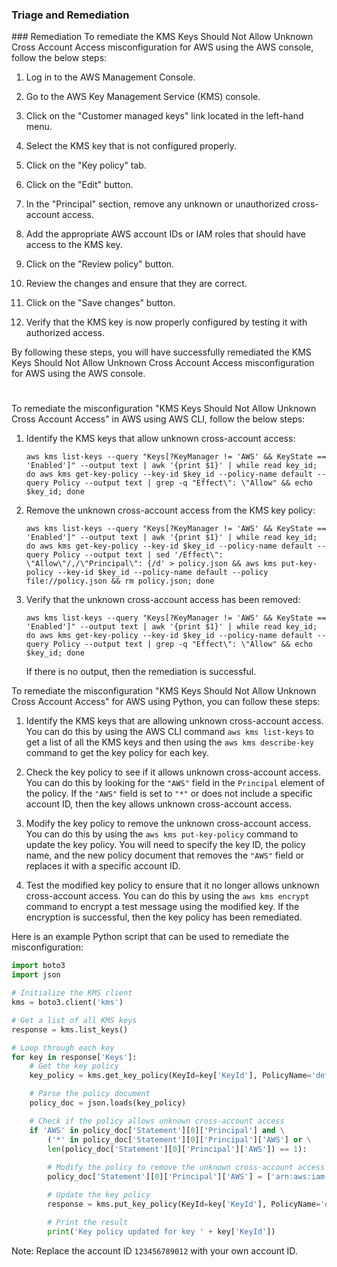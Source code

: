 
### Triage and Remediation
<Tabs>
<Tab title='Remediation'>
### Remediation

<AccordionGroup>
<Accordion title='Using Console' defaultOpen='true'>
To remediate the KMS Keys Should Not Allow Unknown Cross Account Access misconfiguration for AWS using the AWS console, follow the below steps:

1. Log in to the AWS Management Console.

2. Go to the AWS Key Management Service (KMS) console.

3. Click on the "Customer managed keys" link located in the left-hand menu.

4. Select the KMS key that is not configured properly.

5. Click on the "Key policy" tab.

6. Click on the "Edit" button.

7. In the "Principal" section, remove any unknown or unauthorized cross-account access.

8. Add the appropriate AWS account IDs or IAM roles that should have access to the KMS key.

9. Click on the "Review policy" button.

10. Review the changes and ensure that they are correct.

11. Click on the "Save changes" button.

12. Verify that the KMS key is now properly configured by testing it with authorized access.

By following these steps, you will have successfully remediated the KMS Keys Should Not Allow Unknown Cross Account Access misconfiguration for AWS using the AWS console.

#
</Accordion>

<Accordion title='Using CLI'>
To remediate the misconfiguration "KMS Keys Should Not Allow Unknown Cross Account Access" in AWS using AWS CLI, follow the below steps:

1. Identify the KMS keys that allow unknown cross-account access:
   
   ```
   aws kms list-keys --query "Keys[?KeyManager != 'AWS' && KeyState == 'Enabled']" --output text | awk '{print $1}' | while read key_id; do aws kms get-key-policy --key-id $key_id --policy-name default --query Policy --output text | grep -q "Effect\": \"Allow" && echo $key_id; done
   ```

2. Remove the unknown cross-account access from the KMS key policy:

   ```
   aws kms list-keys --query "Keys[?KeyManager != 'AWS' && KeyState == 'Enabled']" --output text | awk '{print $1}' | while read key_id; do aws kms get-key-policy --key-id $key_id --policy-name default --query Policy --output text | sed '/Effect\": \"Allow\"/,/\"Principal\": {/d' > policy.json && aws kms put-key-policy --key-id $key_id --policy-name default --policy file://policy.json && rm policy.json; done
   ```

3. Verify that the unknown cross-account access has been removed:

   ```
   aws kms list-keys --query "Keys[?KeyManager != 'AWS' && KeyState == 'Enabled']" --output text | awk '{print $1}' | while read key_id; do aws kms get-key-policy --key-id $key_id --policy-name default --query Policy --output text | grep -q "Effect\": \"Allow" && echo $key_id; done
   ```

   If there is no output, then the remediation is successful.
</Accordion>

<Accordion title='Using Python'>
To remediate the misconfiguration "KMS Keys Should Not Allow Unknown Cross Account Access" for AWS using Python, you can follow these steps:

1. Identify the KMS keys that are allowing unknown cross-account access. You can do this by using the AWS CLI command `aws kms list-keys` to get a list of all the KMS keys and then using the `aws kms describe-key` command to get the key policy for each key.

2. Check the key policy to see if it allows unknown cross-account access. You can do this by looking for the `"AWS"` field in the `Principal` element of the policy. If the `"AWS"` field is set to `"*"` or does not include a specific account ID, then the key allows unknown cross-account access.

3. Modify the key policy to remove the unknown cross-account access. You can do this by using the `aws kms put-key-policy` command to update the key policy. You will need to specify the key ID, the policy name, and the new policy document that removes the `"AWS"` field or replaces it with a specific account ID.

4. Test the modified key policy to ensure that it no longer allows unknown cross-account access. You can do this by using the `aws kms encrypt` command to encrypt a test message using the modified key. If the encryption is successful, then the key policy has been remediated.

Here is an example Python script that can be used to remediate the misconfiguration:

```python
import boto3
import json

# Initialize the KMS client
kms = boto3.client('kms')

# Get a list of all KMS keys
response = kms.list_keys()

# Loop through each key
for key in response['Keys']:
    # Get the key policy
    key_policy = kms.get_key_policy(KeyId=key['KeyId'], PolicyName='default')['Policy']

    # Parse the policy document
    policy_doc = json.loads(key_policy)

    # Check if the policy allows unknown cross-account access
    if 'AWS' in policy_doc['Statement'][0]['Principal'] and \
        ('*' in policy_doc['Statement'][0]['Principal']['AWS'] or \
        len(policy_doc['Statement'][0]['Principal']['AWS']) == 1):
        
        # Modify the policy to remove the unknown cross-account access
        policy_doc['Statement'][0]['Principal']['AWS'] = ['arn:aws:iam::123456789012:root']

        # Update the key policy
        response = kms.put_key_policy(KeyId=key['KeyId'], PolicyName='default', Policy=json.dumps(policy_doc))

        # Print the result
        print('Key policy updated for key ' + key['KeyId'])
``` 

Note: Replace the account ID `123456789012` with your own account ID.
</Accordion>

</AccordionGroup>
</Tab>
</Tabs>
